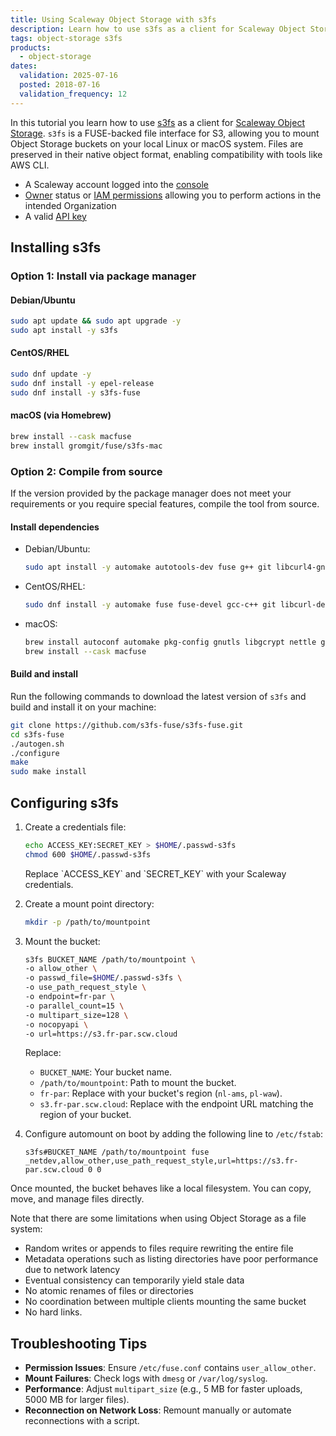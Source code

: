 ```yaml
---
title: Using Scaleway Object Storage with s3fs
description: Learn how to use s3fs as a client for Scaleway Object Storage in this step-by-step tutorial.
tags: object-storage s3fs
products:
  - object-storage
dates:
  validation: 2025-07-16
  posted: 2018-07-16
  validation_frequency: 12
---
```



In this tutorial you learn how to use [s3fs](https://github.com/s3fs-fuse/s3fs-fuse) as a client for [Scaleway Object Storage](/object-storage/concepts/#object-storage).  `s3fs` is a FUSE-backed file interface for S3, allowing you to mount Object Storage buckets on your local Linux or macOS system. Files are preserved in their native object format, enabling compatibility with tools like AWS CLI.

<Requirements />

- A Scaleway account logged into the [console](https://console.scaleway.com)
- [Owner](/iam/concepts/#owner) status or [IAM permissions](/iam/concepts/#permission) allowing you to perform actions in the intended Organization
- A valid [API key](/iam/how-to/create-api-keys/)

## Installing s3fs

### Option 1: Install via package manager

#### Debian/Ubuntu
```bash
sudo apt update && sudo apt upgrade -y
sudo apt install -y s3fs
```

#### CentOS/RHEL
```bash
sudo dnf update -y
sudo dnf install -y epel-release
sudo dnf install -y s3fs-fuse
```

#### macOS (via Homebrew)
```bash
brew install --cask macfuse
brew install gromgit/fuse/s3fs-mac
```

### Option 2: Compile from source

If the version provided by the package manager does not meet your requirements or you require special features, compile the tool from source.

#### Install dependencies
* Debian/Ubuntu:
  ```bash
  sudo apt install -y automake autotools-dev fuse g++ git libcurl4-gnutls-dev libfuse-dev libssl-dev libxml2-dev make pkg-config
  ```
* CentOS/RHEL:
  ```bash
  sudo dnf install -y automake fuse fuse-devel gcc-c++ git libcurl-devel libxml2-devel make openssl-devel
  ```
* macOS:
  ```bash
  brew install autoconf automake pkg-config gnutls libgcrypt nettle git
  brew install --cask macfuse
  ```

#### Build and install

Run the following commands to download the latest version of `s3fs` and build and install it on your machine:
```bash
git clone https://github.com/s3fs-fuse/s3fs-fuse.git
cd s3fs-fuse
./autogen.sh
./configure
make
sudo make install
```
## Configuring s3fs

1. Create a credentials file:
    ```bash
    echo ACCESS_KEY:SECRET_KEY > $HOME/.passwd-s3fs
    chmod 600 $HOME/.passwd-s3fs
    ```
    <Message type="note">
      Replace `ACCESS_KEY` and `SECRET_KEY` with your Scaleway credentials.
    </Message>

2. Create a mount point directory:
    ```bash
    mkdir -p /path/to/mountpoint
    ```

3. Mount the bucket:
    ```bash
    s3fs BUCKET_NAME /path/to/mountpoint \
    -o allow_other \
    -o passwd_file=$HOME/.passwd-s3fs \
    -o use_path_request_style \
    -o endpoint=fr-par \
    -o parallel_count=15 \
    -o multipart_size=128 \
    -o nocopyapi \
    -o url=https://s3.fr-par.scw.cloud
    ```
    Replace:
    - `BUCKET_NAME`: Your bucket name.
    - `/path/to/mountpoint`: Path to mount the bucket.
    - `fr-par`: Replace with your bucket's region (`nl-ams`, `pl-waw`).
    - `s3.fr-par.scw.cloud`: Replace with the endpoint URL matching the region of your bucket.

4. Configure automount on boot by adding the following line to `/etc/fstab`:
    ```fstab
    s3fs#BUCKET_NAME /path/to/mountpoint fuse _netdev,allow_other,use_path_request_style,url=https://s3.fr-par.scw.cloud 0 0
    ```

Once mounted, the bucket behaves like a local filesystem. You can copy, move, and manage files directly.

Note that there are some limitations when using Object Storage as a file system:

- Random writes or appends to files require rewriting the entire file
- Metadata operations such as listing directories have poor performance due to network latency
- Eventual consistency can temporarily yield stale data
- No atomic renames of files or directories
- No coordination between multiple clients mounting the same bucket
- No hard links.

## Troubleshooting Tips

- **Permission Issues**: Ensure `/etc/fuse.conf` contains `user_allow_other`.
- **Mount Failures**: Check logs with `dmesg` or `/var/log/syslog`.
- **Performance**: Adjust `multipart_size` (e.g., 5 MB for faster uploads, 5000 MB for larger files).
- **Reconnection on Network Loss**: Remount manually or automate reconnections with a script.

